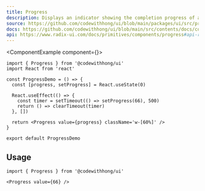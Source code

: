 ```yaml
---
title: Progress
description: Displays an indicator showing the completion progress of a task, typically displayed as a progress bar.
source: https://github.com/codewithhong/ui/blob/main/packages/ui/src/progress.tsx
docs: https://github.com/codewithhong/ui/blob/main/src/contents/docs/components/progress.mdx
api: https://www.radix-ui.com/docs/primitives/components/progress#api-reference
---
```


<ComponentExample component={<ProgressDemo />}>
  ```tsx
  import { Progress } from '@codewithhong/ui'
  import React from 'react'

  const ProgressDemo = () => {
    const [progress, setProgress] = React.useState(0)

    React.useEffect(() => {
      const timer = setTimeout(() => setProgress(66), 500)
      return () => clearTimeout(timer)
    }, [])

    return <Progress value={progress} className='w-[60%]' />
  }

  export default ProgressDemo
  ```
</ComponentExample>

## Usage

```tsx
import { Progress } from '@codewithhong/ui'
```

```tsx
<Progress value={66} />
```
